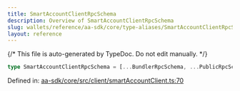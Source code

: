 ```yaml
---
title: SmartAccountClientRpcSchema
description: Overview of SmartAccountClientRpcSchema
slug: wallets/reference/aa-sdk/core/type-aliases/SmartAccountClientRpcSchema
layout: reference
---
```


{/* This file is auto-generated by TypeDoc. Do not edit manually. */}

```ts
type SmartAccountClientRpcSchema = [...BundlerRpcSchema, ...PublicRpcSchema];
```

Defined in: [aa-sdk/core/src/client/smartAccountClient.ts:70](https://github.com/alchemyplatform/aa-sdk/blob/153785ddc87beb160382c2bae7dbafa4a66ade9a/aa-sdk/core/src/client/smartAccountClient.ts#L70)
